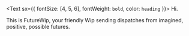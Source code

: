 <Text sx={{ fontSize: [4, 5, 6], fontWeight: `bold`, color: `heading` }}>
  Hi.
</Text>

This is FutureWip, your friendly Wip sending dispatches from imagined, positive, possible futures. 
